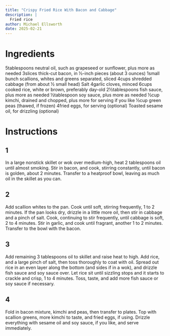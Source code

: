 ```yaml
---
title: "Crispy Fried Rice With Bacon and Cabbage"
description: |
  Fried rice
author: Michael Ellsworth
date: 2025-02-21
---
```


# Ingredients
5tablespoons neutral oil, such as grapeseed or sunflower, plus more as needed
3slices thick-cut bacon, in ½-inch pieces (about 3 ounces)
1small bunch scallions, whites and greens separated, sliced
4cups shredded cabbage (from about ½ small head)
Salt
4garlic cloves, minced
6cups cooked rice, white or brown, preferably day-old
2½tablespoons fish sauce, plus more as needed
½tablespoon soy sauce, plus more as needed
½cup kimchi, drained and chopped, plus more for serving if you like
½cup green peas (thawed, if frozen)
4fried eggs, for serving (optional)
Toasted sesame oil, for drizzling (optional)

# Instructions
## 1
In a large nonstick skillet or wok over medium-high, heat 2 tablespoons oil until almost smoking. Stir in bacon, and cook, stirring constantly, until bacon is golden, about 2 minutes. Transfer to a heatproof bowl, leaving as much oil in the skillet as you can.

## 2
Add scallion whites to the pan. Cook until soft, stirring frequently, 1 to 2 minutes. If the pan looks dry, drizzle in a little more oil, then stir in cabbage and a pinch of salt. Cook, continuing to stir frequently, until cabbage is soft, 2 to 4 minutes. Stir in garlic, and cook until fragrant, another 1 to 2 minutes. Transfer to the bowl with the bacon.

## 3
Add remaining 3 tablespoons oil to skillet and raise heat to high. Add rice, and a large pinch of salt, then toss thoroughly to coat with oil. Spread out rice in an even layer along the bottom (and sides if in a wok), and drizzle fish sauce and soy sauce over. Let rice sit until sizzling stops and it starts to crackle and crisp, 1 to 4 minutes. Toss, taste, and add more fish sauce or soy sauce if necessary.

## 4
Fold in bacon mixture, kimchi and peas, then transfer to plates. Top with scallion greens, more kimchi to taste, and fried eggs, if using. Drizzle everything with sesame oil and soy sauce, if you like, and serve immediately.

